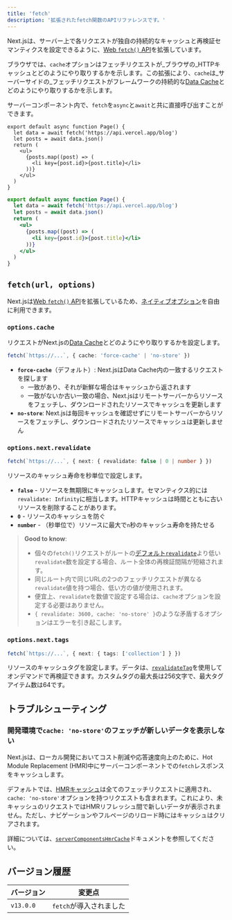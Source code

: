 ```yaml
---
title: 'fetch'
description: '拡張されたfetch関数のAPIリファレンスです。'
---
```


Next.jsは、サーバー上で各リクエストが独自の持続的なキャッシュと再検証セマンティクスを設定できるように、[Web `fetch()` API](https://developer.mozilla.org/docs/Web/API/Fetch_API)を拡張しています。

ブラウザでは、`cache`オプションはフェッチリクエストが_ブラウザの_HTTPキャッシュとどのようにやり取りするかを示します。この拡張により、`cache`は_サーバーサイドの_フェッチリクエストがフレームワークの持続的な[Data Cache](/docs/app/building-your-application/caching#data-cache)とどのようにやり取りするかを示します。

サーバーコンポーネント内で、`fetch`を`async`と`await`と共に直接呼び出すことができます。

<Tabs>
<TabItem value="tsx" label="TypeScript">

```tsx title="app/page.tsx" switcher
export default async function Page() {
  let data = await fetch('https://api.vercel.app/blog')
  let posts = await data.json()
  return (
    <ul>
      {posts.map((post) => (
        <li key={post.id}>{post.title}</li>
      ))}
    </ul>
  )
}
```
</TabItem>
<TabItem value="jsx" label="JavaScript">

```jsx title="app/page.js" switcher
export default async function Page() {
  let data = await fetch('https://api.vercel.app/blog')
  let posts = await data.json()
  return (
    <ul>
      {posts.map((post) => (
        <li key={post.id}>{post.title}</li>
      ))}
    </ul>
  )
}
```
</TabItem>
</Tabs>


## `fetch(url, options)`

Next.jsは[Web `fetch()` API](https://developer.mozilla.org/docs/Web/API/Fetch_API)を拡張しているため、[ネイティブオプション](https://developer.mozilla.org/docs/Web/API/fetch#parameters)を自由に利用できます。

### `options.cache`

リクエストがNext.jsの[Data Cache](/docs/app/building-your-application/caching#data-cache)とどのようにやり取りするかを設定します。

```ts
fetch(`https://...`, { cache: 'force-cache' | 'no-store' })
```

- **`force-cache`**（デフォルト）: Next.jsはData Cache内の一致するリクエストを探します
  - 一致があり、それが新鮮な場合はキャッシュから返されます
  - 一致がないか古い一致の場合、Next.jsはリモートサーバーからリソースをフェッチし、ダウンロードされたリソースでキャッシュを更新します
- **`no-store`**: Next.jsは毎回キャッシュを確認せずにリモートサーバーからリソースをフェッチし、ダウンロードされたリソースでキャッシュは更新しません

### `options.next.revalidate`

```ts
fetch(`https://...`, { next: { revalidate: false | 0 | number } })
```

リソースのキャッシュ寿命を秒単位で設定します。

- **`false`** - リソースを無期限にキャッシュします。セマンティクス的には`revalidate: Infinity`に相当します。HTTPキャッシュは時間とともに古いリソースを削除することがあります。
- **`0`** - リソースのキャッシュを防ぐ
- **`number`** - （秒単位で）リソースに最大で`n`秒のキャッシュ寿命を持たせる

> **Good to know**:
>
> - 個々の`fetch()`リクエストがルートの[デフォルト`revalidate`](/docs/app/api-reference/file-conventions/route-segment-config#revalidate)より低い`revalidate`数を設定する場合、ルート全体の再検証間隔が短縮されます。
> - 同じルート内で同じURLの2つのフェッチリクエストが異なる`revalidate`値を持つ場合、低い方の値が使用されます。
> - 便宜上、`revalidate`を数値で設定する場合は、`cache`オプションを設定する必要はありません。
> - `{ revalidate: 3600, cache: 'no-store' }`のような矛盾するオプションはエラーを引き起こします。

### `options.next.tags`

```ts
fetch(`https://...`, { next: { tags: ['collection'] } })
```

リソースのキャッシュタグを設定します。データは、[`revalidateTag`](https://nextjs.org/docs/app/api-reference/functions/revalidateTag)を使用してオンデマンドで再検証できます。カスタムタグの最大長は256文字で、最大タグアイテム数は64です。

## トラブルシューティング

### 開発環境で`cache: 'no-store'`のフェッチが新しいデータを表示しない

Next.jsは、ローカル開発においてコスト削減や応答速度向上のために、Hot Module Replacement (HMR)中にサーバーコンポーネントでの`fetch`レスポンスをキャッシュします。

デフォルトでは、[HMRキャッシュ](/docs/app/api-reference/next-config-js/serverComponentsHmrCache)は全てのフェッチリクエストに適用され、`cache: 'no-store'`オプションを持つリクエストも含まれます。これにより、未キャッシュのリクエストではHMRリフレッシュ間で新しいデータが表示されません。ただし、ナビゲーションやフルページのリロード時にはキャッシュはクリアされます。

詳細については、[`serverComponentsHmrCache`](/docs/app/api-reference/next-config-js/serverComponentsHmrCache)ドキュメントを参照してください。

## バージョン履歴

| バージョン   | 変更点          |
| --------- | ---------------- |
| `v13.0.0` | `fetch`が導入されました |
